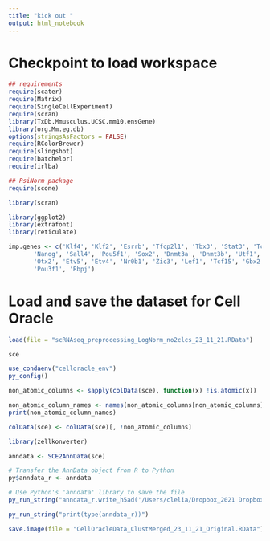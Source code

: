 ```yaml
---
title: "kick out "
output: html_notebook
---
```


# Checkpoint to load workspace

```r
## requirements
require(scater)
require(Matrix)
require(SingleCellExperiment)
require(scran)
library(TxDb.Mmusculus.UCSC.mm10.ensGene)
library(org.Mm.eg.db)
options(stringsAsFactors = FALSE)
require(RColorBrewer)
require(slingshot)
require(batchelor)
require(irlba)

## PsiNorm package
require(scone)

library(scran)

library(ggplot2)
library(extrafont)
library(reticulate)
```


```r
imp.genes <- c('Klf4', 'Klf2', 'Esrrb', 'Tfcp2l1', 'Tbx3', 'Stat3', 'Tcf7l1',
       'Nanog', 'Sall4', 'Pou5f1', 'Sox2', 'Dnmt3a', 'Dnmt3b', 'Utf1',
       'Otx2', 'Etv5', 'Etv4', 'Nr0b1', 'Zic3', 'Lef1', 'Tcf15', 'Gbx2',
       'Pou3f1', 'Rbpj')

```


# Load and save the dataset for Cell Oracle

```r
load(file = "scRNAseq_preprocessing_LogNorm_no2clcs_23_11_21.RData")

sce
```

```r
use_condaenv("celloracle_env")
py_config()

```

```r
non_atomic_columns <- sapply(colData(sce), function(x) !is.atomic(x))

non_atomic_column_names <- names(non_atomic_columns[non_atomic_columns])
print(non_atomic_column_names)

colData(sce) <- colData(sce)[, !non_atomic_columns]
```

```r
library(zellkonverter)

anndata <- SCE2AnnData(sce)

```

```r
# Transfer the AnnData object from R to Python
py$anndata_r <- anndata

# Use Python's 'anndata' library to save the file
py_run_string("anndata_r.write_h5ad('/Users/clelia/Dropbox_2021 Dropbox/Jorah Mormont/Cell Oracle/scRNA_our/data/trial_anndata_object_23_11_21_OriginalPreprocessing.h5ad')")

```

```r
py_run_string("print(type(anndata_r))")

```

```r
save.image(file = "CellOracleData_ClustMerged_23_11_21_Original.RData")

```

